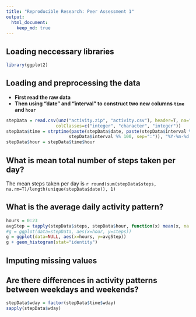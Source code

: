 ```yaml
---
title: "Reproducible Research: Peer Assessment 1"
output: 
  html_document:
    keep_md: true
---
```


## Loading neccessary libraries
```r
library(ggplot2)
```

## Loading and preprocessing the data

- **First read the raw data**
- **Then using "date" and "interval" to construct two new columns `time` and `hour`**

```r
stepData = read.csv(unz("activity.zip", "activity.csv"), header=T, na="NA",
                   colClasses=c("integer", "character", "integer"))
stepData$time = strptime(paste(stepData$date, paste(stepData$interval %/% 100, 
                        stepData$interval %% 100, sep=":")), "%Y-%m-%d %H:%M")
stepData$hour = stepData$time$hour

```

## What is mean total number of steps taken per day?
The mean steps taken per day is `r round(sum(stepData$steps, na.rm=T)/length(unique(stepData$date)), 1)`


## What is the average daily activity pattern?

```r
hours = 0:23
avgStep = tapply(stepData$steps, stepData$hour, function(x) mean(x, na.rm=T))
#g = ggplot(data=stepData, aes(x=hour, y=steps))
g = ggplot(data=NULL, aes(x=hours, y=avgStep))
g + geom_histogram(stat="identity")
```

## Imputing missing values



## Are there differences in activity patterns between weekdays and weekends?

```r
stepData$wday = factor(stepData$time$wday)
sapply(stepData$wday)
```
